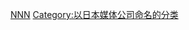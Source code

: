 {{Catmore}}
{{Commonscat|Nippon Television Network System}}
{{NNN·NNS}}

[[Category:日本地面電視|NNN]]
[[Category:以日本媒体公司命名的分类|Category:以日本媒体公司命名的分类]]